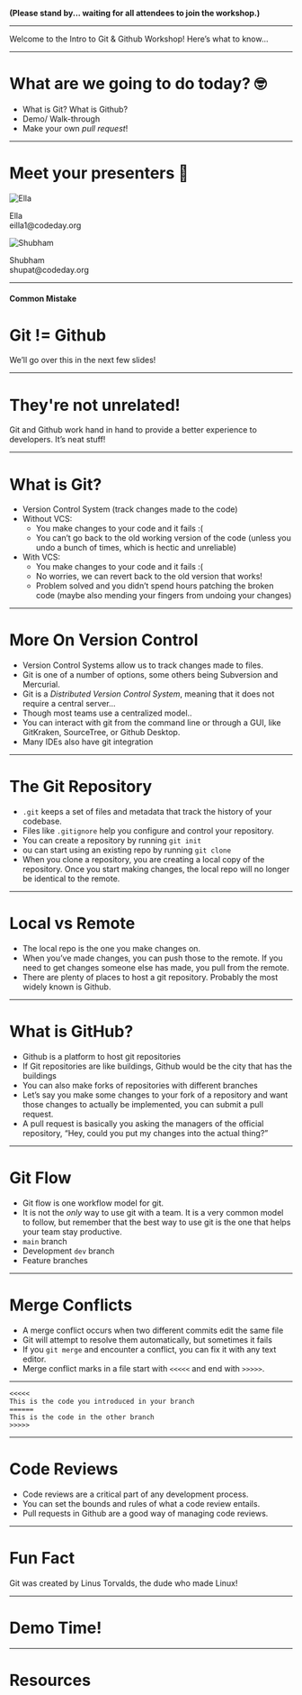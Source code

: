 **(Please stand by... waiting for all attendees to join the workshop.)**

---

Welcome to the Intro to Git & Github Workshop! Here’s what to know...

---

# What are we going to do today? 🤓

- What is Git? What is Github?
- Demo/ Walk-through
- Make your own _pull request_!

---

# Meet your presenters 👋

<div style={{ display: "flex" }}>
  <div style={{ paddingRight: "50px" }}>
    <img
      src="https://github.com/eilla1.png"
      alt="Ella"
      style={{ width: "300px", height: "300px" }}
    />
    <p>
      Ella <br /> eilla1@codeday.org
    </p>
  </div>
  <div>
    <img
      src="https://github.com/ShubhamPatilsd.png"
      alt="Shubham"
      style={{ width: "300px", height: "300px" }}
    />
    <p>
      Shubham <br /> shupat@codeday.org
    </p>
  </div>
</div>

---

#### Common Mistake

# Git != Github

We’ll go over this in the next few slides!

---

# They're not unrelated!

Git and Github work hand in hand to provide a better experience to developers. It’s neat stuff!

---

# What is Git?

- Version Control System (track changes made to the code)
- Without VCS:
  - You make changes to your code and it fails :(
  - You can’t go back to the old working version of the code (unless you undo a bunch of times, which is hectic and unreliable)
- With VCS:
  - You make changes to your code and it fails :(
  - No worries, we can revert back to the old version that works!
  - Problem solved and you didn’t spend hours patching the broken code (maybe also mending your fingers from undoing your changes)

---

# More On Version Control

- Version Control Systems allow us to track changes made to files.
- Git is one of a number of options, some others being Subversion and Mercurial.
- Git is a _Distributed Version Control System_, meaning that it does not require a central server…
- Though most teams use a centralized model..
- You can interact with git from the command line or through a GUI, like GitKraken, SourceTree, or Github Desktop.
- Many IDEs also have git integration

---

# The Git Repository

- `.git` keeps a set of files and metadata that track the history of your codebase.
- Files like `.gitignore` help you configure and control your repository.
- You can create a repository by running `git init`
- ou can start using an existing repo by running `git clone`
- When you clone a repository, you are creating a local copy of the repository. Once you start making changes, the local repo will no longer be identical to the remote.

---

# Local vs Remote

- The local repo is the one you make changes on.
- When you’ve made changes, you can push those to the remote. If you need to get changes someone else has made, you pull from the remote.
- There are plenty of places to host a git repository. Probably the most widely known is Github.

---

# What is GitHub?

- Github is a platform to host git repositories
- If Git repositories are like buildings, Github would be the city that has the buildings
- You can also make forks of repositories with different branches
- Let’s say you make some changes to your fork of a repository and want those changes to actually be implemented, you can submit a pull request.
- A pull request is basically you asking the managers of the official repository, “Hey, could you put my changes into the actual thing?”

---

# Git Flow

- Git flow is one workflow model for git.
- It is not the _only_ way to use git with a team. It is a very common model to follow, but remember that the best way to use git is the one that helps your team stay productive.
- `main` branch
- Development `dev` branch
- Feature branches

---

# Merge Conflicts

- A merge conflict occurs when two different commits edit the same file
- Git will attempt to resolve them automatically, but sometimes it fails
- If you `git merge` and encounter a conflict, you can fix it with any text editor.
- Merge conflict marks in a file start with `<<<<<` and end with `>>>>>`.

---

```
<<<<<
This is the code you introduced in your branch
======
This is the code in the other branch
>>>>>
```

---

# Code Reviews

- Code reviews are a critical part of any development process.
- You can set the bounds and rules of what a code review entails.
- Pull requests in Github are a good way of managing code reviews.

---

# Fun Fact

Git was created by Linus Torvalds, the dude who made Linux!

---

# Demo Time!

---

# Resources
